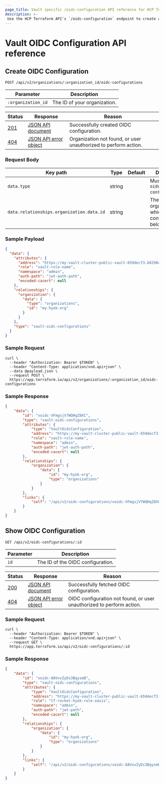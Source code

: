 ```yaml
---
page_title: Vault specific /oidc-configuration API reference for HCP Terraform
description: >-
 Use the HCP Terraform API's `/oidc-configuration` endpoint to create and view your Vault OIDC configurations for Hold Your Own Key (HYOK) in HCP Terraform.
---
```


[200]: https://developer.mozilla.org/en-US/docs/Web/HTTP/Status/200

[201]: https://developer.mozilla.org/en-US/docs/Web/HTTP/Status/201

[202]: https://developer.mozilla.org/en-US/docs/Web/HTTP/Status/202

[204]: https://developer.mozilla.org/en-US/docs/Web/HTTP/Status/204

[400]: https://developer.mozilla.org/en-US/docs/Web/HTTP/Status/400

[401]: https://developer.mozilla.org/en-US/docs/Web/HTTP/Status/401

[403]: https://developer.mozilla.org/en-US/docs/Web/HTTP/Status/403

[404]: https://developer.mozilla.org/en-US/docs/Web/HTTP/Status/404

[409]: https://developer.mozilla.org/en-US/docs/Web/HTTP/Status/409

[412]: https://developer.mozilla.org/en-US/docs/Web/HTTP/Status/412

[422]: https://developer.mozilla.org/en-US/docs/Web/HTTP/Status/422

[429]: https://developer.mozilla.org/en-US/docs/Web/HTTP/Status/429

[500]: https://developer.mozilla.org/en-US/docs/Web/HTTP/Status/500

[504]: https://developer.mozilla.org/en-US/docs/Web/HTTP/Status/504

[JSON API document]: /terraform/cloud-docs/api-docs#json-api-documents

[JSON API error object]: https://jsonapi.org/format/#error-objects

# Vault OIDC Configuration API reference

## Create OIDC Configuration
 `POST /api/v2/organizations/:organization_id/oidc-configurations`

 | Parameter           | Description                  |
 | ------------------- | ---------------------------- |
 | `:organization_id` | The ID of your organization. |

 | Status  | Response                  | Reason                                                            |
 |---------|---------------------------|-------------------------------------------------------------------|
 | [201][] | [JSON API document][]     | Successfully created OIDC configuration.  |
 | [404][] | [JSON API error object][] | Organization not found, or user unauthorized to perform action.    |

### Request Body

| Key path                         | Type    | Default   | Description                                                                                                                                                                                               |
| -------------------------------- | ------- | --------- | --------------------------------------------------------------------------------------------------------------------------------------------------------------------------------------------------------- |
| `data.type`                      | string  |           | Must be `"vault-oidc-configurations"`.                                                                                                                                                                               |
| `data.relationships.organization.data.id` | string  |             | The id of the organization to which the OIDC configuration belongs.

### Sample Payload
```json
{
  "data": {
    "attributes": {
      "address": "https://my-vault-cluster-public-vault-659decf3.b8298d98.z1.hashicorp.cloud:8200",
      "role": "vault-role-name",
      "namespace": "admin",
      "auth-path": "jwt-auth-path",
      "encoded-cacert": null
    },
    "relationships": {
      "organization": {
        "data": {
          "type": "organizations",
          "id": "my-hyok-org"
        }
      }
    },
    "type": "vault-oidc-configurations"
  }
}
```

### Sample Request

```shell
curl \
  --header "Authorization: Bearer $TOKEN" \
  --header "Content-Type: application/vnd.api+json" \
  --data @payload.json \
  --request POST \
  https://app.terraform.io/api/v2/organizations/:organization_id/oidc-configurations
```

### Sample Response

```json
{
    "data": {
        "id": "voidc-VFmgsjV7WQHqZ8XC",
        "type": "vault-oidc-configurations",
        "attributes": {
            "type": "VaultOidcConfiguration",
            "address": "https://my-vault-cluster-public-vault-659decf3.b8298d98.z1.hashicorp.cloud:8200",
            "role": "vault-role-name",
            "namespace": "admin",
            "auth-path": "jwt-auth-path",
            "encoded-cacert": null
        },
        "relationships": {
            "organization": {
                "data": {
                    "id": "my-hyok-org",
                    "type": "organizations"
                }
            }
        },
        "links": {
            "self": "/api/v2/oidc-configurations/voidc-VFmgsjV7WQHqZ8XC"
        }
    }
}
```


## Show OIDC Configuration
 `GET /api/v2/oidc-configurations/:id`

 | Parameter           | Description                  |
 | ------------------- | ---------------------------- |
 | `id` | The ID of the OIDC configuration. |

 | Status  | Response                  | Reason                                                            |
 |---------|---------------------------|-------------------------------------------------------------------|
 | [200][] | [JSON API document][]     | Successfully fetched OIDC configuration.  |
 | [404][] | [JSON API error object][] | OIDC configuration not found, or user unauthorized to perform action.    |

### Sample Request

```shell
curl \
  --header "Authorization: Bearer $TOKEN" \
  --header "Content-Type: application/vnd.api+json" \
  --request GET \
  https://app.terraform.io/api/v2/oidc-configurations/:id
```

### Sample Response

```json
{
    "data": {
        "id": "voidc-8AVxvZyDs3BqysmB",
        "type": "vault-oidc-configurations",
        "attributes": {
            "type": "VaultOidcConfiguration",
            "address": "https://my-vault-cluster-public-vault-659decf3.b8298d98.z1.hashicorp.cloud:8200",
            "role": "tf-rocket-hyok-role-oasis",
            "namespace": "admin",
            "auth-path": "jwt-path",
            "encoded-cacert": null
        },
        "relationships": {
            "organization": {
                "data": {
                    "id": "my-hyok-org",
                    "type": "organizations"
                }
            }
        },
        "links": {
            "self": "/api/v2/oidc-configurations/voidc-8AVxvZyDs3BqysmB"
        }
    }
}
```
